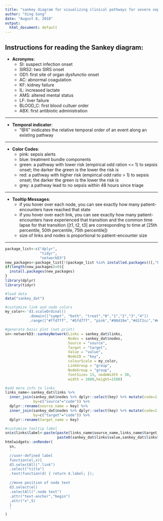 ```yaml
---
title: "sankey diagram for visualizing clinical pathways for severe sepsis patients"
author: "Xing Song"
date: "August 8, 2018"
output: 
  html_document: default
---
```


## Instructions for reading the Sankey diagram:

* **Acronyms**:
    + SI: suspect infection onset
    + SIRS2: two SIRS onset
    + OD1: first site of organ dysfunctio onset
    + AC: abnormal coagulation
    + KF: kidney failure
    + IL: increased lactate
    + AMS: altered mental status
    + LF: liver failure
    + BLOOD_C: first blood cultuer order
    + ABX: first antibiotic administration
    
***

* **Temporal indicator**:
    + "@X" inidicates the relative temporal order of an event along an existing pathway
    
***
  
* **Color Codes**:
    + pink: sepsis alerts
    + blue: treatment bundle components
    + green: a pathway with lower risk (empirical odd ration <= 1) to sepsis onset; the darker the green is the lower the risk is 
    + red: a pathway with higher risk (empirical odd ratio > 1) to sepsis onset; the darker the green is the lower the risk is
    + grey: a pathway lead to no sepsis within 48 hours since triage
    
***

* **Tooltip Messages**:
    + if you hover over each node, you can see exactly how many patient-encounters have reached that state
    + if you hover over each link, you can see exactly how many patient-encounters have experienced that transition and the common time lapse for that transition
      ([t1, t2, t3] are corresponding to time at [25th percentile, 50th percentile, 75th percentile])
    + size of links and nodes is proportional to patient-encounter size
    
***
```r
package_list<-c("dplyr",
                "tidyr",
                "networkD3")
new_packages<-package_list[!(package_list %in% installed.packages()[,"Package"])]
if(length(new_packages)>0){
  install.packages(new_packages) 
}
library(dplyr)
library(tidyr)
```


```r
#load data
data("sankey_dat")

#customize link and node colors
my_color<-'d3.scaleOrdinal() 
           .domain(["sympt", "both", "treat","0","1","2","3","4"]) 
           .range(["#ffd7ff", "#5fd7ff", "pink","#98d19e","#d1f2cc","#e57373","#ef5350","#f44346"])'

#generate basic plot (not print)
sn<-networkD3::sankeyNetwork(Links = sankey_dat$links,
                             Nodes = sankey_dat$nodes,
                             Source = "source",
                             Target = "target",
                             Value = "value",
                             NodeID = "key",
                             colourScale = my_color,
                             LinkGroup = "group",
                             NodeGroup = "group",
                             fontSize= 15, nodeWidth = 30,
                             width = 2000,height=1500)

#add more info to links
links_name<-sankey_dat$links %>%
  inner_join(sankey_dat$nodes %>% dplyr::select(key) %>% mutate(code=1:n()-1),
             by=c("source"="code")) %>%
  dplyr::rename(source_name = key) %>%
  inner_join(sankey_dat$nodes %>% dplyr::select(key) %>% mutate(code=1:n()-1),
             by=c("target"="code")) %>%
  dplyr::rename(target_name = key)

#customize tooltip label
sn$x$links$label<-paste(paste(links_name$source_name,links_name$target_name,sep="->"),
                        paste0(sankey_dat$links$value,sankey_dat$links$label),sep="\n")
htmlwidgets::onRender(
  sn,
  '
  //user-defined label
  function(el,x){
  d3.selectAll(".link")
  .select("title")
  .text(function(d) { return d.label; });
  
  //move position of node text
  d3.select(el)
  .selectAll(".node text")
  .attr("text-anchor","begin")
  .attr("x",5)
  }
  '
)
```



